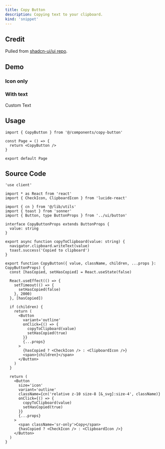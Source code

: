 ```yaml
---
title: Copy Button
description: Copying text to your clipboard.
kind: 'snippet'
---
```


## Credit

Pulled from [shadcn-ui/ui repo](https://github.com/shadcn-ui/ui/blob/main/apps/www/components/copy-button.tsx).

## Demo

### Icon only

<CopyButton />

### With text

<CopyButton>Custom Text</CopyButton>

## Usage

```tsx title="src/app/page.tsx"
import { CopyButton } from '@/components/copy-button'

const Page = () => {
  return <CopyButton />
}

export default Page
```

## Source Code

```tsx title="src/components/copy-button.tsx"
'use client'

import * as React from 'react'
import { CheckIcon, ClipboardIcon } from 'lucide-react'

import { cn } from '@/lib/utils'
import { toast } from 'sonner'
import { Button, type ButtonProps } from '../ui/button'

interface CopyButtonProps extends ButtonProps {
  value: string
}

export async function copyToClipboard(value: string) {
  navigator.clipboard.writeText(value)
  toast.success('Copied to clipboard')
}

export function CopyButton({ value, className, children, ...props }: CopyButtonProps) {
  const [hasCopied, setHasCopied] = React.useState(false)

  React.useEffect(() => {
    setTimeout(() => {
      setHasCopied(false)
    }, 2000)
  }, [hasCopied])

  if (children) {
    return (
      <Button
        variant='outline'
        onClick={() => {
          copyToClipboard(value)
          setHasCopied(true)
        }}
        {...props}
      >
        {hasCopied ? <CheckIcon /> : <ClipboardIcon />}
        <span>{children}</span>
      </Button>
    )
  }

  return (
    <Button
      size='icon'
      variant='outline'
      className={cn('relative z-10 size-8 [&_svg]:size-4', className)}
      onClick={() => {
        copyToClipboard(value)
        setHasCopied(true)
      }}
      {...props}
    >
      <span className='sr-only'>Copy</span>
      {hasCopied ? <CheckIcon /> : <ClipboardIcon />}
    </Button>
  )
}
```
